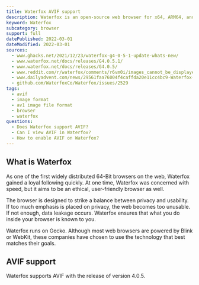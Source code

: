 ```yaml
---
title: Waterfox AVIF support
description: Waterfox is an open-source web browser for x64, ARM64, and PPC64LE systems. It supports AVIF.
keyword: Waterfox
subcategory: browser
support: full
datePublished: 2022-03-01
dateModified: 2022-03-01
sources:
  - www.ghacks.net/2021/12/23/waterfox-g4-0-5-1-update-whats-new/
  - www.waterfox.net/docs/releases/G4.0.5.1/
  - www.waterfox.net/docs/releases/G4.0.5/
  - www.reddit.com/r/waterfox/comments/r6vm0i/images_cannot_be_displayed_in_g4_avif_issue/
  - www.dailyadvent.com/news/29561faa76004f4caffda20e11cc4bc9-Waterfox-G4051-update-fixes-search-suggestions-adds-support-for-AVIF-images
  - github.com/WaterfoxCo/Waterfox/issues/2529
tags:
  - avif
  - image format
  - av1 image file format
  - browser
  - waterfox
questions:
  - Does Waterfox support AVIF?
  - Can I view AVIF in Waterfox?
  - How to enable AVIF on Waterfox?
---
```


## What is Waterfox

As one of the first widely distributed 64-Bit browsers on the web, Waterfox gained a loyal following quickly. At one time, Waterfox was concerned with speed, but it aims to be an ethical, user-friendly browser as well.

The browser is designed to strike a balance between privacy and usability. If too much emphasis is placed on privacy, the web becomes too unusable. If not enough, data leakage occurs. Waterfox ensures that what you do inside your browser is known to you.

Waterfox runs on Gecko. Although most web browsers are powered by Blink or WebKit, these companies have chosen to use the technology that best matches their goals.

## AVIF support

Waterfox supports AVIF with the release of version 4.0.5.
